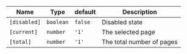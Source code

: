 | Name         | Type      | default | Description               |
| ------------ | --------- | ------- | ------------------------- |
| `[disabled]` | `boolean` | `false` | Disabled state            |
| `[current]`  | `number`  | `'1'`   | The selected page         |
| `[total]`    | `number`  | `'1'`   | The total number of pages |
